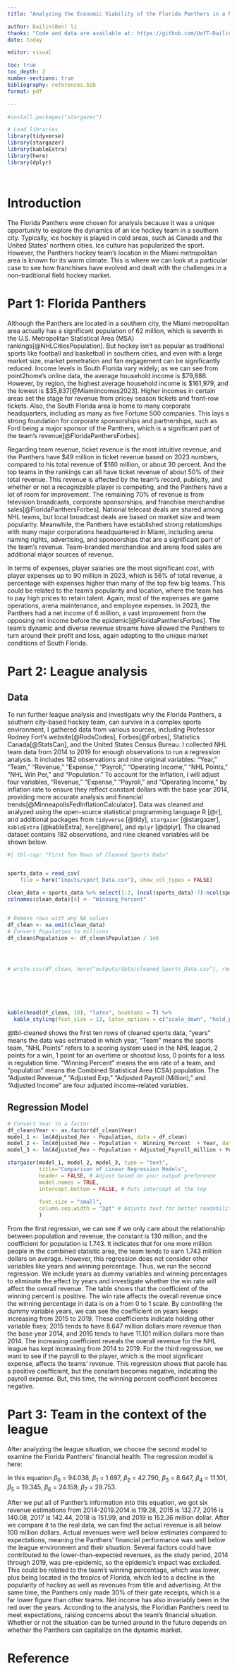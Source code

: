 ```yaml
---
title: "Analyzing the Economic Viability of the Florida Panthers in a Non-traditional Hockey Marke"

author: Dailin(Ben) li
thanks: "Code and data are available at: https://github.com/UofT-DailinLi/NHL-Florida-Panthers-Team-Analysis.git" 
date: today

editor: visual

toc: true
toc_depth: 2
number-sections: true
bibliography: references.bib
format: pdf

---
```


\newpage

```r
#install.packages("stargazer")

# Load libraries
library(tidyverse)
library(stargazer)
library(kableExtra)
library(here)
library(dplyr)




```

# Introduction
The Florida Panthers were chosen for analysis because it was a unique opportunity to explore the dynamics of an ice hockey team in a southern city. Typically, ice hockey is played in cold areas, such as Canada and the United States’ northern cities. Ice culture has popularized the sport. However, the Panthers hockey team's location in the Miami metropolitan area is known for its warm climate. This is where we can look at a particular case to see how franchises have evolved and dealt with the challenges in a non-traditional field hockey market.


# Part 1: Florida Panthers
Although the Panthers are located in a southern city, the Miami metropolitan area actually has a significant population of 62 million, which is seventh in the U.S. Metropolitan Statistical Area (MSA) rankings[@NHLCitiesPopulation]. But hockey isn't as popular as traditional sports like football and basketball in southern cities, and even with a large market size, market penetration and fan engagement can be significantly reduced. Income levels in South Florida vary widely; as we can see from point2home's online data, the average household income is $79,886. However, by region, the highest average household income is $161,979, and the lowest is $35,837[@Miamiincomes2023]. Higher incomes in certain areas set the stage for revenue from pricey season tickets and front-row tickets. Also, the South Florida area is home to many corporate headquarters, including as many as five Fortune 500 companies. This lays a strong foundation for corporate sponsorships and partnerships, such as Ford being a major sponsor of the Panthers, which is a significant part of the team's revenue[@FloridaPanthersForbes].

Regarding team revenue, ticket revenue is the most intuitive revenue, and the Panthers have $49 million in ticket revenue based on 2023 numbers, compared to his total revenue of $160 million, or about 30 percent. And the top teams in the rankings can all have ticket revenue of about 50% of their total revenue. This revenue is affected by the team's record, publicity, and whether or not a recognizable player is competing, and the Panthers have a lot of room for improvement. The remaining 70% of revenue is from television broadcasts, corporate sponsorships, and franchise merchandise sales[@FloridaPanthersForbes]. National telecast deals are shared among NHL teams, but local broadcast deals are based on market size and team popularity. Meanwhile, the Panthers have established strong relationships with many major corporations headquartered in Miami, including arena naming rights, advertising, and sponsorships that are a significant part of the team's revenue. Team-branded merchandise and arena food sales are additional major sources of revenue.


In terms of expenses, player salaries are the most significant cost, with player expenses up to 90 million in 2023, which is 56% of total revenue, a percentage with expenses higher than many of the top few big teams. This could be related to the team's popularity and location, where the team has to pay high prices to retain talent. Again, most of the expenses are game operations, arena maintenance, and employee expenses. In 2023, the Panthers had a net income of 6 million, a vast improvement from the opposing net income before the epidemic[@FloridaPanthersForbes]. The team's dynamic and diverse revenue streams have allowed the Panthers to turn around their profit and loss, again adapting to the unique market conditions of South Florida.

# Part 2: League analysis

## Data
To run further league analysis and investigate why the Florida Panthers, a southern city-based hockey team, can survive in a complex sports environment, I gathered data from various sources, including Professor Rodney Fort's website[@RodsCodes], Forbes[@Forbes], Statistics Canada[@StatsCan], and the United States Census Bureau. I collected NHL team data from 2014 to 2019 for enough observations to run a regression analysis. It includes 182 observations and nine original variables: "Year," "Team," "Revenue," "Expense," "Payroll," "Operating Income," "NHL Points," "NHL Win Per," and "Population." To account for the inflation, I will adjust four variables, "Revenue," "Expense," "Payroll," and "Operating Income," by inflation rate to ensure they reflect constant dollars with the base year 2014, providing more accurate analysis and financial trends[@MinneapolisFedInflationCalculator]. Data was cleaned and analyzed using the open-source statistical programming language R [@r], and additional packages from `tidyverse` [@tidy], `stargazer` [@stargazer], `kableExtra` [@kableExtra], `here`[@here], and `dplyr` [@dplyr]. The cleaned dataset contains 182 observations, and nine cleaned variables will be shown below.


```r
#| tbl-cap: "First Ten Rows of Cleaned Sports Data"


sports_data = read_csv(
    file = here("inputs/sport_Data.csv"), show_col_types = FALSE)

clean_data <-sports_data %>% select(1:2, (ncol(sports_data)-7):ncol(sports_data))
colnames(clean_data)[4] <- "Winning_Percent"


# Remove rows with any NA values
df_clean <- na.omit(clean_data)
# Convert Population to millions
df_clean$Population <- df_clean$Population / 1e6




# write.csv(df_clean, here("outputs/data/cleaned_Sports_Data.csv"), row.names = FALSE)






kable(head(df_clean, 10), "latex", booktabs = T) %>%
  kable_styling(font_size = 13, latex_options = c("scale_down", "hold_position")) 

```

@tbl-cleaned shows the first ten rows of cleaned sports data, "years" means the data was estimated in which year, "Team" means the sports team, "NHL Points" refers to a scoring system used in the NHL league, 2 points for a win, 1 point for an overtime or shootout loss, 0 points for a loss in regulation time. "Winning Percent" means the win rate of a team, and "population" means the Combined Statistical Area (CSA) population. The "Adjusted Revenue," "Adjusted Exp," "Adjusted Payroll (Million)," and "Adjusted Income" are four adjusted income-related variables.

## Regression Model


```r
# Convert Year to a factor
df_clean$Year <- as.factor(df_clean$Year)
model_1 <- lm(Adjusted_Rev ~ Population, data = df_clean)
model_2 <- lm(Adjusted_Rev ~ Population +  Winning_Percent  + Year, data = df_clean)
model_3 <- lm(Adjusted_Rev ~ Population + Adjusted_Payroll_million + Year +  Winning_Percent, data = df_clean)
```

```r

stargazer(model_1, model_2, model_3, type = "text",
          title="Comparison of Linear Regression Models",
          header = FALSE, # Adjust based on your output preference
          model.names = TRUE,
          intercept.bottom = FALSE, # Puts intercept at the top
          
          font.size = "small",
          column.sep.width = "3pt" # Adjusts text for better readability 
          )

```

From the first regression, we can see if we only care about the relationship between population and revenue, the constant is 130 million, and the coefficient for population is 1.743. It indicates that for one more million people in the combined statistic area, the team tends to earn 1.743 million dollars on average. However, this regression does not consider other variables like years and winning percentage. Thus, we run the second regression. We include years as dummy variables and winning percentages to eliminate the effect by years and investigate whether the win rate will affect the overall revenue. The table shows that the coefficient of the winning percent is positive. The win rate affects the overall revenue since the winning percentage in data is on a from 0 to 1 scale. By controlling the dummy variable years, we can see the coefficient on years keeps increasing from 2015 to 2019. These coefficients indicate holding other variable fixes; 2015 tends to have 8.647 million dollars more revenue than the base year 2014, and 2016 tends to have 11.101 million dollars more than 2014. The increasing coefficient reveals the overall revenue for the NHL league has kept increasing from 2014 to 2019. For the third regression, we want to see if the payroll to the player, which is the most significant expense, affects the teams’ revenue. This regression shows that parole has a positive coefficient, but the constant becomes negative, indicating the payroll expense. But, this time, the winning percent coefficient becomes negative.






# Part 3: Team in the context of the league

After analyzing the league situation, we choose the second model to examine the Florida Panthers' financial health. The regression model is here:     


\begin{align*}
\text{Adjusted\_Rev} = \ & \beta_0 + \beta_1 \times \text{Population} + \beta_2 \times \text{Winning\_Percent} + \\
& \beta_3 \times \text{Year2015} + \beta_4 \times \text{Year2016} + \beta_5 \times \text{Year2017} + \\
& \beta_6 \times \text{Year2018} + \beta_7 \times \text{Year2019} + \epsilon
\end{align*}

In this equation $\beta_0$ = 94.038, $\beta_1$ = 1.697, $\beta_2$ = 42.790, $\beta_3$ = 8.647, $\beta_4$ = 11.101, $\beta_5$ = 19.345, $\beta_6$ = 24.159, $\beta_7$ = 28.753. 


After we put all of Panther's information into this equation, we got six revenue estimations from 2014-2019.2014 is 119.28, 2015 is 132.77, 2016 is 140.08, 2017 is 142.44, 2018 is 151.99, and 2019 is 152.36 million dollar. After we compare it to the real data, we can find the actual revenue is all below 100 million dollars. Actual revenues were well below estimates compared to expectations, meaning the Panthers' financial performance was well below the league environment and their situation. Several factors could have contributed to the lower-than-expected revenues, as the study period, 2014 through 2019, was pre-epidemic, so the epidemic's impact was excluded. This could be related to the team's winning percentage, which was lower, plus being located in the tropics of Florida, which led to a decline in the popularity of hockey as well as revenues from title and advertising. At the same time, the Panthers only made 30% of their gate receipts, which is a far lower figure than other teams. Net income has also invariably been in the red over the years. According to the analysis, the Floridian Panthers need to meet expectations, raising concerns about the team's financial situation. Whether or not the situation can be turned around in the future depends on whether the Panthers can capitalize on the dynamic market.





\newpage
# Reference